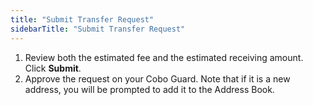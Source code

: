 ```yaml
---
title: "Submit Transfer Request"
sidebarTitle: "Submit Transfer Request"
---
```


1. Review both the estimated fee and the estimated receiving amount. Click **Submit**.
2. Approve the request on your Cobo Guard. Note that if it is a new address, you will be prompted to add it to the Address Book.